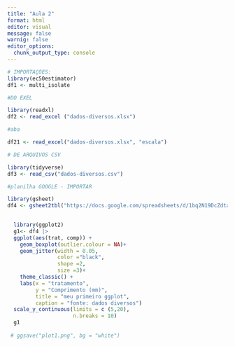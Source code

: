 ```yaml
---
title: "Aula 2"
format: html
editor: visual
message: false
warnig: false
editor_options: 
  chunk_output_type: console
---
```


```r
# IMPORTAÇÕES: 
library(ec50estimator)
df1 <- multi_isolate

#DO EXEL 

library(readxl)
df2 <- read_excel ("dados-diversos.xlsx")

#aba 

df21 <- read_excel("dados-diversos.xlsx", "escala")

# DE ARQUIVOS CSV 

library(tidyverse)
df3 <- read_csv("dados-diversos.csv")

#planilha GOOGLE - IMPORTAR 

library(gsheet)
df4 <- gsheet2tbl("https://docs.google.com/spreadsheets/d/1bq2N19DcZdtax2fQW9OHSGMR0X2__Z9T/edit#gid=983033137")

 
  library(ggplot2)
  g1<- df4 |> 
  ggplot(aes(trat, comp)) +
    geom_boxplot(outlier.colour = NA)+
    geom_jitter(width = 0.05,
                color ="black",
                shape =2,
                size =3)+
    theme_classic() +
    labs(x = "tratamento",
         y = "Comprimento (mm)",
         title = "meu primeiro ggplot", 
         caption = "fonte: dados diversos")
  scale_y_continuous(limits = c (5,20),
                     n.breaks = 10)
  g1
  
 # ggsave("plot1.png", bg = "white")
  

```
